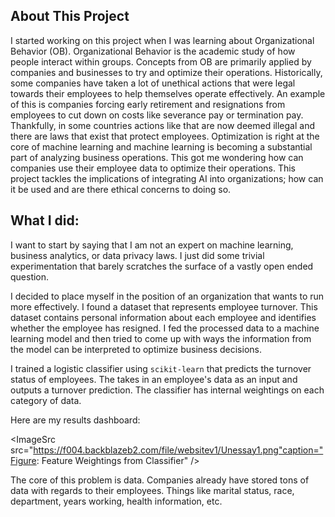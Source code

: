 ## About This Project
I started working on this project
when I was learning about Organizational Behavior (OB). Organizational Behavior is the academic 
study of how people interact within groups. Concepts from OB are primarily applied by companies and businesses
to try and optimize their operations. 
Historically, some companies have taken a lot of unethical actions that were legal
towards their employees to help themselves operate effectively. An example of this is companies 
forcing early retirement
and resignations from employees to cut down on costs like severance pay or termination pay. Thankfully, 
in some countries actions like that are now deemed illegal and there are laws that exist that 
protect employees. Optimization is right at the core of machine learning and machine learning 
is becoming a substantial part of analyzing business operations. This got me 
wondering how can companies use their employee data to optimize their operations. 
This project tackles the implications of integrating AI into organizations; how can it be used and
are there ethical concerns to doing so. 



## What I did:
I want to start by saying that I am not an expert on machine learning, business analytics, or data privacy laws.
I just did some trivial experimentation that barely scratches the surface of a vastly open ended question. 


I decided to place myself in the position of an organization that wants to run more effectively. I found
a dataset that represents employee turnover. This dataset contains personal information about each employee
and identifies whether the employee has resigned. I fed the processed data to a machine learning model
and then tried to come up with ways the information from the model can be interpreted to optimize business decisions. 


I trained a logistic classifier using `scikit-learn` that predicts the turnover status of employees. The takes 
in an employee's data as an input and outputs a turnover prediction. The classifier has internal weightings on 
each category of data. 

Here are my results dashboard:

<ImageSrc src="https://f004.backblazeb2.com/file/websitev1/Unessay1.png"caption="Figure: Feature Weightings from Classifier" />
<ImageSrc src="https://f004.backblazeb2.com/file/websitev1/Unessay2.png"  caption="Figure: Turnover inducing factors" />






The core of this problem is data. Companies already have stored tons of data with regards to their employees.
Things like marital status, race, department, years working, health information, etc. 